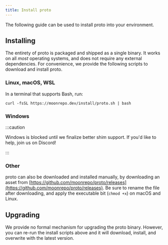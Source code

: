 ```yaml
---
title: Install proto
---
```



<HeaderLabel text="2 min" />

The following guide can be used to install proto into your environment.

## Installing

The entirety of proto is packaged and shipped as a single binary. It works on all _most_ operating
systems, and does not require any external dependencies. For convenience, we provide the following
scripts to download and install proto.

### Linux, macOS, WSL

In a terminal that supports Bash, run:

```
curl -fsSL https://moonrepo.dev/install/proto.sh | bash
```

### Windows

:::caution

Windows is blocked until we finalize better shim support. If you'd like to help, join us on Discord!

:::

### Other

proto can also be downloaded and installed manually, by downloading an asset from
[https://github.com/moonrepo/proto/releases](https://github.com/moonrepo/proto/releases). Be sure to
rename the file after downloading, and apply the executable bit (`chmod +x`) on macOS and Linux.

## Upgrading

We provide no formal mechanism for upgrading the proto binary. However, you can re-run the install
scripts above and it will download, install, and overwrite with the latest version.
